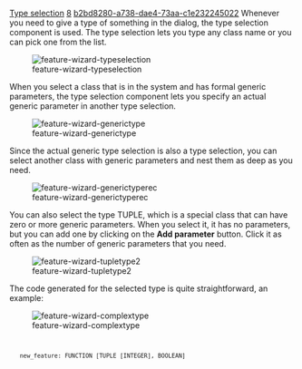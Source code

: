 [[Property:title|Type selection]]
[[Property:weight|8]]
[[Property:uuid|b2bd8280-a738-dae4-73aa-c1e232245022]]
Whenever you need to give a type of something in the dialog, the type selection component is used. The type selection lets you type any class name or you can pick one from the list.


[[Image:feature-wizard-typeselection]]  


When you select a class that is in the system and has formal generic parameters, the type selection component lets you specify an actual generic parameter in another type selection.


[[Image:feature-wizard-generictype]]


{{note|The window might grow in size because of the added component. }}


Since the actual generic type selection is also a type selection, you can select another class with generic parameters and nest them as deep as you need.


[[Image:feature-wizard-generictyperec]]


You can also select the type <eiffel>TUPLE</eiffel>, which is a special class that can have zero or more generic parameters. When you select it, it has no parameters, but you can add one by clicking on the '''Add parameter''' button. Click it as often as the number of generic parameters that you need. 


[[Image:feature-wizard-tupletype2]]


{{warning|If you need a very complex type, it is better not to use the dialog, as the window might grow bigger than your screen. After you completed the feature, edit it manually in the class text. }}


The code generated for the selected type is quite straightforward, an example:


[[Image:feature-wizard-complextype]]

<code>
    new_feature: FUNCTION [TUPLE [INTEGER], BOOLEAN]
</code>




